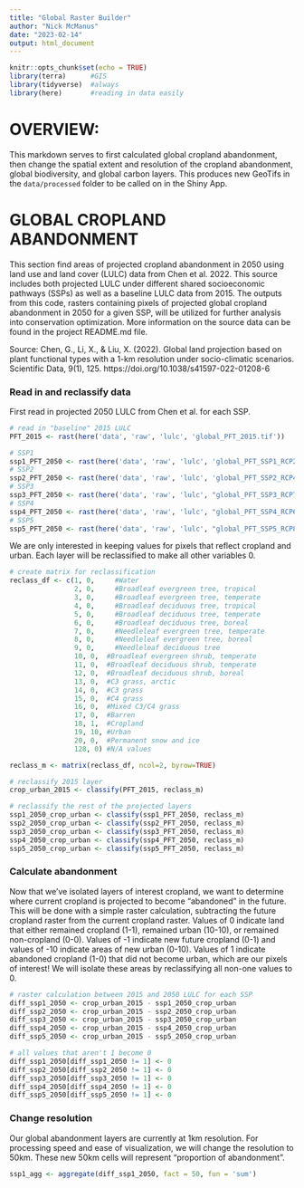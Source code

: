 ```yaml
---
title: "Global Raster Builder"
author: "Nick McManus"
date: "2023-02-14"
output: html_document
---
```


```r
knitr::opts_chunk$set(echo = TRUE)
library(terra)      #GIS
library(tidyverse)  #always
library(here)       #reading in data easily
```

# OVERVIEW:

This markdown serves to first calculated global cropland abandonment, then change the spatial extent and resolution of the cropland abandonment, global biodiversity, and global carbon layers. This produces new GeoTifs in the `data/processed` folder to be called on in the Shiny App. 





# GLOBAL CROPLAND ABANDONMENT

This section find areas of projected cropland abandonment in 2050 using land use and land cover (LULC) data from Chen et al. 2022. This source includes both projected LULC under different shared socioeconomic pathways (SSPs) as well as a baseline LULC data from 2015. The outputs from this code, rasters containing pixels of projected global cropland abandonment in 2050 for a given SSP, will be utilized for further analysis into conservation optimization. More information on the source data can be found in the project README.md file. 

Source: Chen, G., Li, X., & Liu, X. (2022). Global land projection based on plant functional types with a 1-km resolution under socio-climatic scenarios. Scientific Data, 9(1), 125. https://doi.org/10.1038/s41597-022-01208-6


### Read in and reclassify data

First read in projected 2050 LULC from Chen et al. for each SSP.
```r
# read in "baseline" 2015 LULC
PFT_2015 <- rast(here('data', 'raw', 'lulc', 'global_PFT_2015.tif'))

# SSP1
ssp1_PFT_2050 <- rast(here('data', 'raw', 'lulc', 'global_PFT_SSP1_RCP26_2050.tif'))
# SSP2
ssp2_PFT_2050 <- rast(here('data', 'raw', 'lulc', 'global_PFT_SSP2_RCP45_2050.tif'))
# SSP3  
ssp3_PFT_2050 <- rast(here('data', 'raw', 'lulc', "global_PFT_SSP3_RCP70_2050.tif"))  
# SSP4
ssp4_PFT_2050 <- rast(here('data', 'raw', 'lulc', "global_PFT_SSP4_RCP60_2050.tif")) 
# SSP5
ssp5_PFT_2050 <- rast(here('data', 'raw', 'lulc', "global_PFT_SSP5_RCP85_2050.tif"))
```


We are only interested in keeping values for pixels that reflect cropland and urban. Each layer will be reclassified to make all other variables 0.
```r
# create matrix for reclassification
reclass_df <- c(1, 0,	  #Water
                2, 0,	  #Broadleaf evergreen tree, tropical
                3, 0,	  #Broadleaf evergreen tree, temperate
                4, 0,	  #Broadleaf deciduous tree, tropical
                5, 0,	  #Broadleaf deciduous tree, temperate
                6, 0,	  #Broadleaf deciduous tree, boreal
                7, 0,	  #Needleleaf evergreen tree, temperate
                8, 0,	  #Needleleaf evergreen tree, boreal
                9, 0,	  #Needleleaf deciduous tree
                10, 0,	#Broadleaf evergreen shrub, temperate
                11, 0,	#Broadleaf deciduous shrub, temperate
                12, 0,	#Broadleaf deciduous shrub, boreal
                13, 0,	#C3 grass, arctic
                14, 0,	#C3 grass
                15, 0,	#C4 grass
                16, 0,	#Mixed C3/C4 grass
                17, 0,	#Barren
                18, 1,	#Cropland
                19, 10,	#Urban
                20, 0,  #Permanent snow and ice
                128, 0)	#N/A values

reclass_m <- matrix(reclass_df, ncol=2, byrow=TRUE)

# reclassify 2015 layer
crop_urban_2015 <- classify(PFT_2015, reclass_m)

# reclassify the rest of the projected layers
ssp1_2050_crop_urban <- classify(ssp1_PFT_2050, reclass_m)
ssp2_2050_crop_urban <- classify(ssp2_PFT_2050, reclass_m)
ssp3_2050_crop_urban <- classify(ssp3_PFT_2050, reclass_m)
ssp4_2050_crop_urban <- classify(ssp4_PFT_2050, reclass_m)
ssp5_2050_crop_urban <- classify(ssp5_PFT_2050, reclass_m)
```


### Calculate abandonment

Now that we've isolated layers of interest cropland, we want to determine where current cropland is projected to become "abandoned" in the future. This will be done with a simple raster calculation, subtracting the future cropland raster from the current cropland raster. Values of 0 indicate land that either remained cropland (1-1), remained urban (10-10), or remained non-cropland (0-0). Values of -1 indicate new future cropland (0-1) and values of -10 indicate areas of new urban (0-10). Values of 1 indicate abandoned cropland (1-0) that did not become urban, which are our pixels of interest! We will isolate these areas by reclassifying all non-one values to 0.
```r
# raster calculation between 2015 and 2050 LULC for each SSP
diff_ssp1_2050 <- crop_urban_2015 - ssp1_2050_crop_urban 
diff_ssp2_2050 <- crop_urban_2015 - ssp2_2050_crop_urban 
diff_ssp3_2050 <- crop_urban_2015 - ssp3_2050_crop_urban 
diff_ssp4_2050 <- crop_urban_2015 - ssp4_2050_crop_urban 
diff_ssp5_2050 <- crop_urban_2015 - ssp5_2050_crop_urban 

# all values that aren't 1 become 0
diff_ssp1_2050[diff_ssp1_2050 != 1] <- 0
diff_ssp2_2050[diff_ssp2_2050 != 1] <- 0
diff_ssp3_2050[diff_ssp3_2050 != 1] <- 0
diff_ssp4_2050[diff_ssp4_2050 != 1] <- 0
diff_ssp5_2050[diff_ssp5_2050 != 1] <- 0
```


### Change resolution

Our global abandonment layers are currently at 1km resolution. For processing speed and ease of visualization, we will change the resolution to 50km. These new 50km cells will represent "proportion of abandonment". 

```r
ssp1_agg <- aggregate(diff_ssp1_2050, fact = 50, fun = 'sum')
```



















